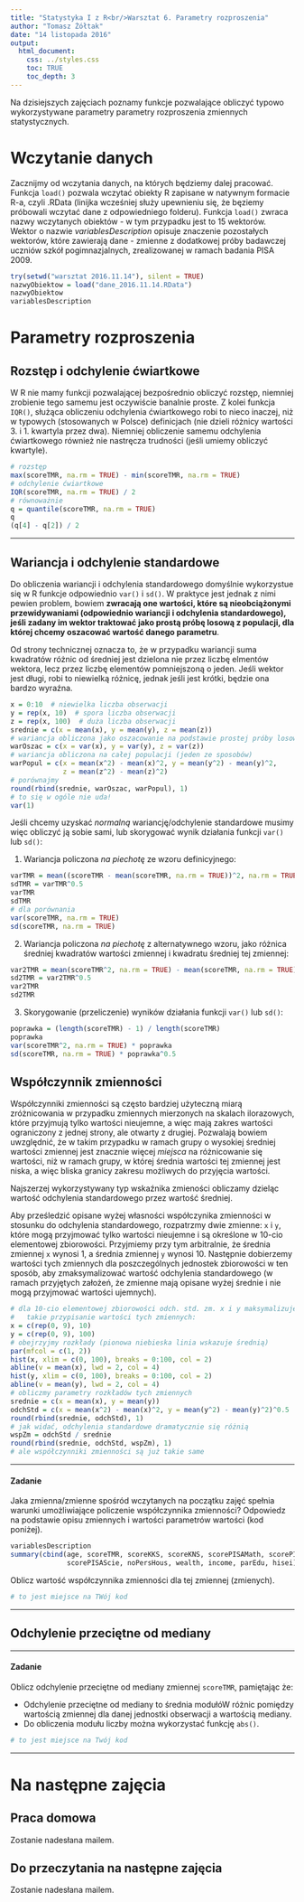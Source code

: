 ```yaml
---
title: "Statystyka I z R<br/>Warsztat 6. Parametry rozproszenia"
author: "Tomasz Żółtak"
date: "14 listopada 2016"
output:
  html_document:
    css: ../styles.css
    toc: TRUE
    toc_depth: 3
---
```


Na dzisiejszych zajęciach poznamy funkcje pozwalające obliczyć typowo wykorzystywane parametry parametry rozproszenia zmiennych statystycznych.

# Wczytanie danych

Zacznijmy od wczytania danych, na których będziemy dalej pracować. Funkcja `load()` pozwala wczytać obiekty R zapisane w natywnym formacie R-a, czyli .RData (linijka wcześniej służy upewnieniu się, że bęziemy próbowali wczytać dane z odpowiedniego folderu). Funkcja `load()` zwraca nazwy wczytanych obiektów - w tym przypadku jest to 15 wektorów. Wektor o nazwie *variablesDescription* opisuje znaczenie pozostałych wektorów, które zawierają dane - zmienne z dodatkowej próby badawczej uczniów szkół pogimnazjalnych, zrealizowanej w ramach badania PISA 2009.

```r
try(setwd("warsztat 2016.11.14"), silent = TRUE)
nazwyObiektow = load("dane_2016.11.14.RData")
nazwyObiektow
variablesDescription
```

# Parametry rozproszenia

## Rozstęp i odchylenie ćwiartkowe

W R nie mamy funkcji pozwalającej bezpośrednio obliczyć rozstęp, niemniej zrobienie tego samemu jest oczywiście banalnie proste. Z kolei funkcja `IQR()`, służąca obliczeniu odchylenia ćwiartkowego robi to nieco inaczej, niż w typowych (stosowanych w Polsce) definicjach (nie dzieli różnicy wartości 3. i 1. kwartyla przez dwa). Niemniej obliczenie samemu odchylenia ćwiartkowego również nie nastręcza trudności (jeśli umiemy obliczyć kwartyle).


```r
# rozstęp
max(scoreTMR, na.rm = TRUE) - min(scoreTMR, na.rm = TRUE)
# odchylenie ćwiartkowe
IQR(scoreTMR, na.rm = TRUE) / 2
# równoważnie
q = quantile(scoreTMR, na.rm = TRUE)
q
(q[4] - q[2]) / 2
```

---

## Wariancja i odchylenie standardowe

Do obliczenia wariancji i odchylenia standardowego domyślnie wykorzystue się w R funkcje odpowiednio `var()` i `sd()`. W praktyce jest jednak z nimi pewien problem, bowiem **zwracają one wartości, które są nieobciążonymi przewidywaniami (odpowiednio wariancji i odchylenia standardowego), jeśli zadany im wektor traktować jako prostą próbę losową z populacji, dla której chcemy oszacować wartość danego parametru**.

Od strony technicznej oznacza to, że w przypadku wariancji suma kwadratów różnic od średniej jest dzielona nie przez liczbę elmentów wektora, lecz przez liczbę elementów pomniejszoną o jeden. Jeśli wektor jest długi, robi to niewielką różnicę, jednak jeśli jest krótki, będzie ona bardzo wyraźna.

```r
x = 0:10  # niewielka liczba obserwacji
y = rep(x, 10)  # spora liczba obserwacji
z = rep(x, 100)  # duża liczba obserwacji
srednie = c(x = mean(x), y = mean(y), z = mean(z))
# wariancja obliczona jako oszacowanie na podstawie prostej próby losowej
warOszac = c(x = var(x), y = var(y), z = var(z))
# wariancja obliczona na całej populacji (jeden ze sposobów)
warPopul = c(x = mean(x^2) - mean(x)^2, y = mean(y^2) - mean(y)^2,
             z = mean(z^2) - mean(z)^2)
# porównajmy
round(rbind(srednie, warOszac, warPopul), 1)
# to się w ogóle nie uda!
var(1)
```

Jeśli chcemy uzyskać *normalną* wariancję/odchylenie standardowe musimy więc obliczyć ją sobie sami, lub skorygować wynik działania funkcji `var()` lub `sd()`:

  1. Wariancja policzona *na piechotę* ze wzoru definicyjnego:
  
```r
varTMR = mean((scoreTMR - mean(scoreTMR, na.rm = TRUE))^2, na.rm = TRUE)
sdTMR = varTMR^0.5
varTMR
sdTMR
# dla porównania
var(scoreTMR, na.rm = TRUE)
sd(scoreTMR, na.rm = TRUE)
```

  2. Wariancja policzona *na piechotę* z alternatywnego wzoru, jako różnica średniej kwadratów wartości zmiennej i kwadratu średniej tej zmiennej:

```r
var2TMR = mean(scoreTMR^2, na.rm = TRUE) - mean(scoreTMR, na.rm = TRUE)^2
sd2TMR = var2TMR^0.5
var2TMR
sd2TMR
```

  3. Skorygowanie (przeliczenie) wyników działania funkcji `var()` lub `sd()`:

```r
poprawka = (length(scoreTMR) - 1) / length(scoreTMR)
poprawka
var(scoreTMR^2, na.rm = TRUE) * poprawka
sd(scoreTMR, na.rm = TRUE) * poprawka^0.5
```

## Współczynnik zmienności

Współczynniki zmienności są często bardziej użyteczną miarą zróżnicowania w przypadku zmiennych mierzonych na skalach ilorazowych, które przyjmują tylko wartości nieujemne, a więc mają zakres wartości ograniczony z jednej strony, ale otwarty z drugiej. Pozwalają bowiem uwzględnić, że w takim przypadku w ramach grupy o wysokiej średniej wartości zmiennej jest znacznie więcej *miejsca* na różnicowanie się wartości, niż w ramach grupy, w której średnia wartości tej zmiennej jest niska, a więc bliska granicy zakresu możliwych do przyjęcia wartości.

Najszerzej wykorzystywany typ wskaźnika zmieności obliczamy dzieląc wartość odchylenia standardowego przez wartość średniej.

Aby prześledzić opisane wyżej własności współczynika zmienności w stosunku do odchylenia standardowego, rozpatrzmy dwie zmienne: `x` i `y`, które mogą przyjmować tylko wartości nieujemne i są określone w 10-cio elementowej zbiorowości. Przyjmiemy przy tym arbitralnie, że średnia zmiennej `x` wynosi 1, a średnia zmiennej `y` wynosi 10. Następnie dobierzemy wartości tych zmiennych dla poszczególnych jednostek zbiorowości w ten sposób, aby zmaksymalizować wartość odchylenia standardowego (w ramach przyjętych założeń, że zmienne mają opisane wyżej średnie i nie mogą przyjmować wartości ujemnych).

```r
# dla 10-cio elementowej zbiorowości odch. std. zm. x i y maksymalizuje
#   takie przypisanie wartości tych zmiennych:
x = c(rep(0, 9), 10)
y = c(rep(0, 9), 100)
# obejrzyjmy rozkłady (pionowa niebieska linia wskazuje średnią)
par(mfcol = c(1, 2))
hist(x, xlim = c(0, 100), breaks = 0:100, col = 2)
abline(v = mean(x), lwd = 2, col = 4)
hist(y, xlim = c(0, 100), breaks = 0:100, col = 2)
abline(v = mean(y), lwd = 2, col = 4)
# obliczmy parametry rozkładów tych zmiennych
srednie = c(x = mean(x), y = mean(y))
odchStd = c(x = mean(x^2) - mean(x)^2, y = mean(y^2) - mean(y)^2)^0.5
round(rbind(srednie, odchStd), 1)
# jak widać, odchylenia standardowe dramatycznie się różnią
wspZm = odchStd / srednie
round(rbind(srednie, odchStd, wspZm), 1)
# ale współczynniki zmienności są już takie same
```

---

#### Zadanie

Jaka zmienna/zmienne spośród wczytanych na początku zajęć spełnia warunki umożliwiające policzenie współczynnika zmienności? Odpowiedz na podstawie opisu zmiennych i wartości parametrów wartości (kod poniżej).

```r
variablesDescription
summary(cbind(age, scoreTMR, scoreKKS, scoreKNS, scorePISAMath, scorePISARead,
              scorePISAScie, noPersHous, wealth, income, parEdu, hisei))
```

Oblicz wartość współczynnika zmienności dla tej zmiennej (zmienych).

```r
# to jest miejsce na TWój kod
```

---

## Odchylenie przeciętne od mediany

---

#### Zadanie

Oblicz odchylenie przeciętne od mediany zmiennej `scoreTMR`, pamiętając że:

  * Odchylenie przeciętne od mediany to średnia modułóW różnic pomiędzy wartością zmiennej dla danej jednostki obserwacji a wartością mediany.
  * Do obliczenia modułu liczby można wykorzystać funkcję `abs()`.
  
```r
# to jest miejsce na Twój kod
```

---

# Na następne zajęcia

## Praca domowa

Zostanie nadesłana mailem.

## Do przeczytania na następne zajęcia

Zostanie nadesłana mailem.
